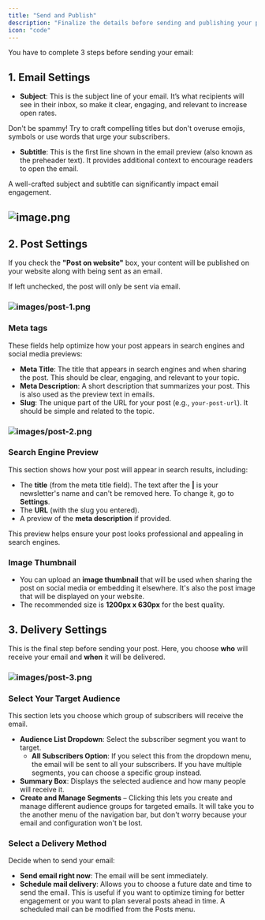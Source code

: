 ```yaml
---
title: "Send and Publish"
description: "Finalize the details before sending and publishing your post"
icon: "code"
---
```


You have to complete 3 steps before sending your email:

## 1. Email Settings

- **Subject**: This is the subject line of your email. It’s what recipients will see in their inbox, so make it clear, engaging, and relevant to increase open rates.

<Warning>
  Don't be spammy! Try to craft compelling titles but don't overuse emojis, symbols or use words that urge your subscribers.
</Warning>

- **Subtitle**: This is the first line shown in the email preview (also known as the preheader text). It provides additional context to encourage readers to open the email.

A well-crafted subject and subtitle can significantly impact email engagement.

## ![image.png](/image.png)

## 2. Post Settings

If you check the **"Post on website"** box, your content will be published on your website along with being sent as an email.

If left unchecked, the post will only be sent via email.

### ![images/post-1.png](/images/post-1.png)

### Meta tags

These fields help optimize how your post appears in search engines and social media previews:

- **Meta Title**: The title that appears in search engines and when sharing the post. This should be clear, engaging, and relevant to your topic.
- **Meta Description**: A short description that summarizes your post. This is also used as the preview text in emails.
- **Slug**: The unique part of the URL for your post (e.g., `your-post-url`). It should be simple and related to the topic.

### ![images/post-2.png](/images/post-2.png)

### Search Engine Preview

This section shows how your post will appear in search results, including:

- The **title** (from the meta title field). The text after the **|** is your newsletter's name and can't be removed here. To change it, go to **Settings**.
- The **URL** (with the slug you entered).
- A preview of the **meta description** if provided.

This preview helps ensure your post looks professional and appealing in search engines.

### Image Thumbnail

- You can upload an **image thumbnail** that will be used when sharing the post on social media or embedding it elsewhere. It's also the post image that will be displayed on your website.
- The recommended size is **1200px x 630px** for the best quality.

## 3. Delivery Settings

This is the final step before sending your post. Here, you choose **who** will receive your email and **when** it will be delivered.

### ![images/post-3.png](/images/post-3.png)

### Select Your Target Audience

This section lets you choose which group of subscribers will receive the email.

- **Audience List Dropdown**: Select the subscriber segment you want to target.
  - **All Subscribers Option**: If you select this from the dropdown menu, the email will be sent to all your subscribers. If you have multiple segments, you can choose a specific group instead.
- **Summary Box**: Displays the selected audience and how many people will receive it.
- **Create and Manage Segments** – Clicking this lets you create and manage different audience groups for targeted emails. It will take you to the another menu of the navigation bar, but don't worry because your email and configuration won't be lost.

### Select a Delivery Method

Decide when to send your email:

- **Send email right now**: The email will be sent immediately.
- **Schedule mail delivery**: Allows you to choose a future date and time to send the email. This is useful if you want to optimize timing for better engagement or you want to plan several posts ahead in time. A scheduled mail can be modified from the Posts menu.